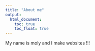 ```yaml
---
title: "About me"
output: 
  html_document:
    toc: true
    toc_float: true
---
```



My name is moly and I make websites !!!